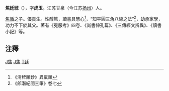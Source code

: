 '''焦廷琥'''（{{bd|?||?||}}），字'''虎玉'''。江苏甘泉（今江苏[[扬州|扬州]]）人。

[[焦循|焦循]]之子。優貢生。性醇篤，讀書具慧心<ref>《清稗類鈔》異稟類</ref>，“知平圓三角八線之法”<ref>《郎潛紀聞三筆》卷七</ref>，幼承家學，功力不下於其父。著有《冕服考》四卷、《尚書伸孔篇》、《三傳經文辨異》、《讀書小記》等。

==注釋==
{{reflist|2}}

[[category:清朝經學家|J焦]]
[[category:扬州人|J焦]]
[[category:焦姓|T廷]]